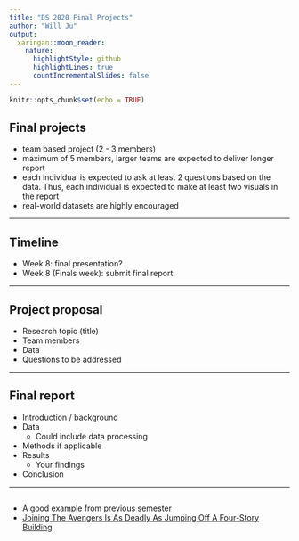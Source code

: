 ```yaml
---
title: "DS 2020 Final Projects"
author: "Will Ju"
output:
  xaringan::moon_reader:
    nature:
      highlightStyle: github
      highlightLines: true
      countIncrementalSlides: false
---
```


```r
knitr::opts_chunk$set(echo = TRUE)
```

## Final projects

-   team based project (2 - 3 members)
-   maximum of 5 members, larger teams are expected to deliver longer report
-   each individual is expected to ask at least 2 questions based on the data. Thus, each individual is expected to make at least two visuals in the report
-   real-world datasets are highly encouraged

---

## Timeline

-   Week 8: final presentation?
-   Week 8 (Finals week): submit final report

---

## Project proposal

-   Research topic (title)
-   Team members
-   Data
-   Questions to be addressed

---

## Final report

-   Introduction / background
-   Data
    -   Could include data processing
-   Methods if applicable
-   Results
    -   Your findings
-   Conclusion

---

## 

-   [A good example from previous semester](https://github.com/BraedenCollings/Final-Project-DS202)
-   [Joining The Avengers Is As Deadly As Jumping Off A Four-Story Building
](https://fivethirtyeight.com/features/avengers-death-comics-age-of-ultron/)











